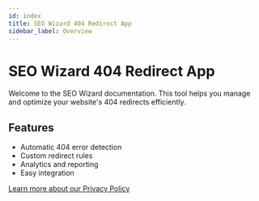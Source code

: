 ```yaml
---
id: index
title: SEO Wizard 404 Redirect App
sidebar_label: Overview
---
```


# SEO Wizard 404 Redirect App

Welcome to the SEO Wizard documentation. This tool helps you manage and optimize your website's 404 redirects efficiently.

## Features

- Automatic 404 error detection
- Custom redirect rules
- Analytics and reporting
- Easy integration

[Learn more about our Privacy Policy](/seo-wizard/privacy-policy) 